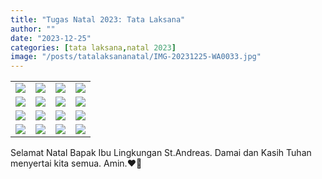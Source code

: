 ```yaml
---
title: "Tugas Natal 2023: Tata Laksana"
author: ""
date: "2023-12-25"
categories: [tata laksana,natal 2023]
image: "/posts/tatalaksananatal/IMG-20231225-WA0033.jpg"
---
```


|                                                      |                                                      |                                                      |                                                      |
|------------------|------------------|------------------|------------------|
| ![](/posts/tatalaksananatal/IMG-20231225-WA0028.jpg) | ![](/posts/tatalaksananatal/IMG-20231225-WA0028.jpg) | ![](/posts/tatalaksananatal/IMG-20231225-WA0029.jpg) | ![](/posts/tatalaksananatal/IMG-20231225-WA0030.jpg) |
| ![](/posts/tatalaksananatal/IMG-20231225-WA0031.jpg) | ![](/posts/tatalaksananatal/IMG-20231225-WA0032.jpg) | ![](/posts/tatalaksananatal/IMG-20231225-WA0033.jpg) | ![](/posts/tatalaksananatal/IMG-20231225-WA0034.jpg) |
| ![](/posts/tatalaksananatal/IMG-20231225-WA0035.jpg) | ![](/posts/tatalaksananatal/IMG-20231225-WA0036.jpg) | ![](/posts/tatalaksananatal/IMG-20231225-WA0037.jpg) | ![](/posts/tatalaksananatal/IMG-20231225-WA0038.jpg) |
| ![](/posts/tatalaksananatal/IMG-20231225-WA0039.jpg) | ![](/posts/tatalaksananatal/IMG-20231225-WA0040.jpg) | ![](/posts/tatalaksananatal/IMG-20231225-WA0041.jpg) | ![](/posts/tatalaksananatal/IMG-20231225-WA0042.jpg) |

Selamat Natal Bapak Ibu Lingkungan St.Andreas. Damai dan Kasih Tuhan menyertai kita semua. Amin.❤️🎄
